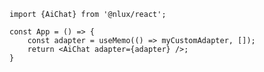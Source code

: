 ```tsx
import {AiChat} from '@nlux/react';

const App = () => {
    const adapter = useMemo(() => myCustomAdapter, []);
    return <AiChat adapter={adapter} />;
}
```
